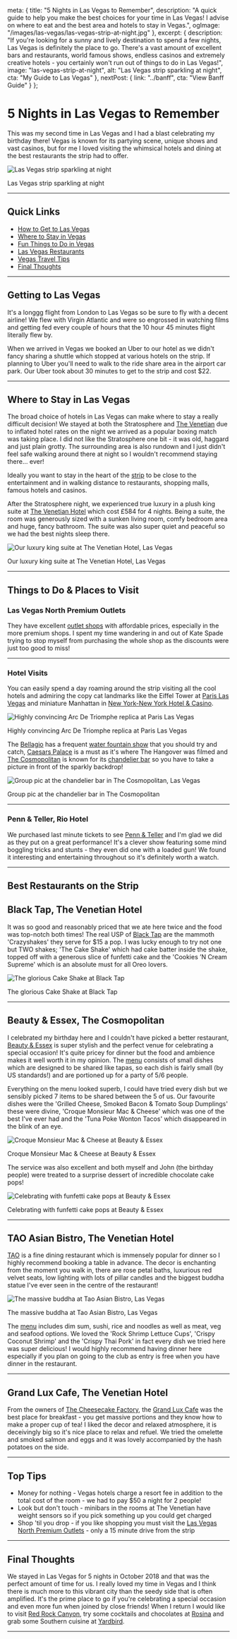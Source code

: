 
  meta: {
    title: "5 Nights in Las Vegas to Remember",
    description: "A quick guide to help you make the best choices for your time in Las Vegas! I advise on where to eat and the best area and hotels to stay in Vegas.",
    ogImage: "/images/las-vegas/las-vegas-strip-at-night.jpg"
  },
  excerpt: {
    description: "If you\'re looking for a sunny and lively destination to spend a few nights, Las Vegas is definitely the place to go. There\'s a vast amount of excellent bars and restaurants, world famous shows, endless casinos and extremely creative hotels - you certainly won\'t run out of things to do in Las Vegas!",
    image: "las-vegas-strip-at-night",
    alt: "Las Vegas strip sparkling at night",
    cta: "My Guide to Las Vegas"
  },
  nextPost: {
    link: "../banff",
    cta: "View Banff Guide"
  }
};


# 5 Nights in Las Vegas to Remember

This was my second time in Las Vegas and I had a blast celebrating my birthday there! Vegas is known for its partying scene, unique shows and vast casinos, but for me I loved visiting the whimsical hotels and dining at the best restaurants the strip had to offer.

![Las Vegas strip sparkling at night](/images/las-vegas/las-vegas-strip-at-night.jpg)
<figcaption>Las Vegas strip sparkling at night</figcaption>

---

## Quick Links
* [How to Get to Las Vegas](#getting-there)
* [Where to Stay in Vegas](#accommodation)
* [Fun Things to Do in Vegas](#things-to-do)
* [Las Vegas Restaurants](#dining)
* [Vegas Travel Tips](#tips)
* [Final Thoughts](#summary)

--- 

## Getting to Las Vegas<a name="getting-there"></a>

It's a longgg flight from London to Las Vegas so be sure to fly with a decent airline! We flew with Virgin Atlantic and were so engrossed in watching films and getting fed every couple of hours that the 10 hour 45 minutes flight literally flew by. 

When we arrived in Vegas we booked an Uber to our hotel as we didn't fancy sharing a shuttle which stopped at various hotels on the strip. If  planning to Uber you'll need to walk to the ride share area in the airport car park. Our Uber took about 30 minutes to get to the strip and cost $22. 

---

## Where to Stay in Las Vegas<a name="accommodation"></a>

The broad choice of hotels in Las Vegas can make where to stay a really difficult decision! We stayed at both the Stratosphere and [The Venetian](https://www.booking.com/hotel/us/the-venetian-resort-casino.en-gb.html?aid=1912201) due to inflated hotel rates on the night we arrived as a popular boxing match was taking place. I did not like the Stratosphere one bit - it was old, haggard and just plain grotty. The surrounding area is also rundown and I just didn't feel safe walking around there at night so I wouldn't recommend staying there... ever!

Ideally you want to stay in the heart of the [strip](https://www.vegas.com/lounge/map.html) to be close to the entertainment and in walking distance to restaurants, shopping malls, famous hotels and casinos. 

After the Stratosphere night, we experienced true luxury in a plush king suite at [The Venetian Hotel](https://www.booking.com/hotel/us/the-venetian-resort-casino.en-gb.html?aid=1912201) which cost £584 for 4 nights. Being a suite, the room was generously sized with a sunken living room, comfy bedroom area and huge, fancy bathroom. The suite was also super quiet and peaceful so we had the best nights sleep there. 

![Our luxury king suite at The Venetian Hotel, Las Vegas](/images/las-vegas/the-venetian-king-suite.jpg)
<figcaption>Our luxury king suite at The Venetian Hotel, Las Vegas</figcaption>

---

## Things to Do &amp; Places to Visit<a name="things-to-do"></a>

### Las Vegas North Premium Outlets

They have excellent [outlet shops](https://www.premiumoutlets.com/outlet/las-vegas-north) with affordable prices, especially in the more premium shops. I spent my time wandering in and out of Kate Spade trying to stop myself from purchasing the whole shop as the discounts were just too good to miss!   

---


### Hotel Visits

You can easily spend a day roaming around the strip visiting all the cool hotels and admiring the copy cat landmarks like the Eiffel Tower at [Paris Las Vegas](https://www.booking.com/hotel/us/harrah-s-paris.en-gb.html?aid=1912201) and miniature Manhattan in [New York-New York Hotel & Casino](https://www.booking.com/hotel/us/new-york-new-york.en-gb.html?aid=1912201). 

![Highly convincing Arc De Triomphe replica at Paris Las Vegas](/images/las-vegas/arc-de-triomphe-paris-las-vegas.jpg)
<figcaption>Highly convincing Arc De Triomphe replica at Paris Las Vegas</figcaption>

The [Bellagio](https://www.booking.com/hotel/us/bellagio.en-gb.html?aid=1912201) has a frequent [water fountain show](https://bellagio.mgmresorts.com/en/entertainment/fountains-of-bellagio.html) that you should try and catch, [Caesars Palace](http://blog.caesars.com/las-vegas/las-vegas-hotels/caesars-palace/hangover-experience-las-vegas) is a must as it's where The Hangover was filmed and [The Cosmopolitan](https://www.expedia.co.uk/Las-Vegas-Hotels-The-Cosmopolitan-Of-Las-Vegas.h3818880.Hotel-Information) is known for its [chandelier bar](https://www.cosmopolitanlasvegas.com/lounges-bars/the-chandelier) so you have to take a picture in front of the sparkly backdrop! 

![Group pic at the chandelier bar in The Cosmopolitan, Las Vegas](/images/las-vegas/chic-chandelier-bar-cosmopolitan-las-vegas.jpg)
<figcaption>Group pic at the chandelier bar in The Cosmopolitan</figcaption>

---

### Penn & Teller, Rio Hotel

We purchased last minute tickets to see [Penn & Teller](https://www.caesars.com/rio-las-vegas/shows) and I'm glad we did as they put on a great performance! It's a clever show featuring some mind boggling tricks and stunts - they even did one with a loaded gun! We found it interesting and entertaining throughout so it's definitely worth a watch.

---

## Best Restaurants on the Strip<a name="dining"></a>

## Black Tap, The Venetian Hotel

It was so good and reasonably priced that we ate here twice and the food was top-notch both times! The real USP of [Black Tap](https://blacktap.com/location/vegas/) are the mammoth 'Crazyshakes' they serve for $15 a pop. I was lucky enough to try not one but TWO shakes; 'The Cake Shake' which had cake batter inside the shake, topped off with a generous slice of funfetti cake and the 'Cookies ’N Cream Supreme' which is an absolute must for all Oreo lovers.    

![The glorious Cake Shake at Black Tap](/images/las-vegas/cake-shake-crazyshake-black-tap.jpg)
<figcaption>The glorious Cake Shake at Black Tap</figcaption>

---

## Beauty & Essex, The Cosmopolitan

I celebrated my birthday here and I couldn't have picked a better restaurant, [Beauty & Essex](https://beautyandessex.com/las-vegas/) is super stylish and the perfect venue for celebrating a special occasion! It's quite pricey for dinner but the food and ambience makes it well worth it in my opinion. The [menu](https://beautyandessex.com/las-vegas/dinner/) consists of small dishes which are designed to be shared like tapas, so each dish is fairly small (by US standards!) and are portioned up for a party of 5/6 people. 

Everything on the menu looked superb, I could have tried every dish but we sensibly picked 7 items to be shared between the 5 of us. Our favourite dishes were the 'Grilled Cheese, Smoked Bacon & Tomato Soup Dumplings' these were divine, 'Croque Monsieur Mac & Cheese' which was one of the best I've ever had and the 'Tuna Poke Wonton Tacos' which disappeared in the blink of an eye. 

![Croque Monsieur Mac & Cheese at Beauty & Essex](/images/las-vegas/croque-monsieur-mac-n-cheese-beauty-and-essex.jpg)
<figcaption>Croque Monsieur Mac & Cheese at Beauty & Essex</figcaption>

The service was also excellent and both myself and John (the birthday people) were treated to a surprise dessert of incredible chocolate cake pops! 

![Celebrating with funfetti cake pops at Beauty & Essex](/images/las-vegas/birthday-cake-pops-beauty-and-essex.jpg)
<figcaption>Celebrating with funfetti cake pops at Beauty & Essex</figcaption>

---

## TAO Asian Bistro, The Venetian Hotel

[TAO](https://www.venetian.com/restaurants/tao.html) is a fine dining restaurant which is immensely popular for dinner so I highly recommend booking a table in advance. The decor is enchanting from the moment you walk in, there are rose petal baths, luxurious red velvet seats, low lighting with lots of pillar candles and the biggest buddha statue I've ever seen in the centre of the restaurant! 

![The massive buddha at Tao Asian Bistro, Las Vegas](/images/las-vegas/tao-las-vegas.jpg)
<figcaption>The massive buddha at Tao Asian Bistro, Las Vegas</figcaption> 

The [menu](https://www.venetian.com/content/dam/venetian/restaurants/tao/dinner-menu.pdf) includes dim sum, sushi, rice and noodles as well as meat, veg and seafood options. We loved the 'Rock Shrimp Lettuce Cups', 'Crispy Coconut Shrimp' and the 'Crispy Thai Pork' in fact every dish we tried here was super delicious! I would highly recommend having dinner here especially if you plan on going to the club as entry is free when you have dinner in the restaurant. 

---

## Grand Lux Cafe, The Venetian Hotel
From the owners of [The Cheesecake Factory](https://locations.thecheesecakefactory.com/nv/las-vegas-21.html), the [Grand Lux Cafe](https://www.venetian.com/restaurants/grand-lux-cafe-venetian.html) was the best place for breakfast - you get massive portions and they know how to make a proper cup of tea! I liked the decor and relaxed atmosphere, it is deceivingly big so it's nice place to relax and refuel. We tried the omelette and smoked salmon and eggs and it was lovely accompanied by the hash potatoes on the side. 

---

## Top Tips<a name="tips"></a>
* Money for nothing - Vegas hotels charge a resort fee in addition to the total cost of the room - we had to pay $50 a night for 2 people!
* Look but don't touch - minibars in the rooms at The Venetian have weight sensors so if you pick something up you could get charged
* Shop 'til you drop - if you like shopping you must visit the [Las Vegas North Premium Outlets](https://www.premiumoutlets.com/outlet/las-vegas-north) - only a 15 minute drive from the strip

---

## Final Thoughts<a name="summary"></a>
We stayed in Las Vegas for 5 nights in October 2018 and that was the perfect amount of time for us. I really loved my time in Vegas and I think there is much more to this vibrant city than the seedy side that is often amplified. It's the prime place to go if you're celebrating a special occasion and even more fun when joined by close friends! When I return I would like to visit [Red Rock Canyon](https://www.redrockcanyonlv.org/), try some cocktails and chocolates at [Rosina](https://www.venetian.com/restaurants/rosina.html) and grab some Southern cuisine at [Yardbird](https://www.venetian.com/restaurants/yardbird.html).

---